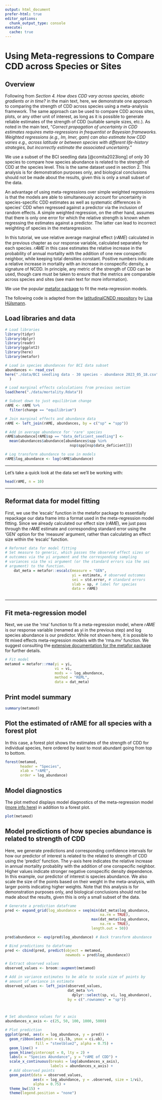 ```yaml
---
output: html_document
prefer-html: true
editor_options: 
  chunk_output_type: console
execute: 
  cache: true
---
```


# Using Meta-regressions to Compare CDD across Species or Sites

## Overview

Following from *Section 4. How does CDD vary across species, abiotic gradients or in time?* in the main text, here, we demonstrate one approach to comparing the strength of CDD across species using a meta-analysis framework. The same approach can be used to compare CDD across sites, plots, or any other unit of interest, as long as it is possible to generate reliable estimates of the strength of CDD (suitable sample sizes, etc.). As noted in the main text, "*Correct propagation of uncertainty in CDD estimates requires meta-regressions in frequentist or Bayesian frameworks. Weighted regressions (e.g., lm, lmer, gam) can also estimate how CDD varies e.g., across latitude or between species with different life-history strategies, but incorrectly estimate the associated uncertainty.*"

We use a subset of the BCI seedling data [@comita2023long] of only 30 species to compare how species abundance is related to the strength of CDD at the species level. This is the same dataset used in section 2. This analysis is for demonstration purposes only, and biological conclusions should not be made about the results, given this is only a small subset of the data.

An advantage of using meta-regressions over simple weighted regressions is that the models are able to simultaneously account for uncertainty in species-specific CDD estimates as well as systematic differences in species' CDD when regressed against a predictor via the inclusion of random effects. A simple weighted regression, on the other hand, assumes that there is only one error for which the relative strength is known when regressing the estimates against a predictor. The latter can lead to incorrect weighting of species in the metaregression.

In this tutorial, we use relative average marginal effect (𝑟𝐴𝑀𝐸) calculated in the previous chapter as our response variable, calculated separately for each species. 𝑟𝐴𝑀𝐸 in this case estimates the relative increase in the probability of annual mortality with the addition of one new conspecific neighbor, while keeping total densities constant. Positive numbers indicate a relative increase in mortality with an increase in conspecific density, a signature of NCDD. In principle, any metric of the strength of CDD can be used, though care must be taken to ensure that the metrics are comparable across species and sites (see main text for more information).

We use the popular [metafor package](https://www.metafor-project.org/doku.php/metafor) to fit the meta-regression models.

::: callout-note
The following code is adapted from the [latitudinalCNDD repository](https://github.com/LisaHuelsmann/latitudinalCNDD/tree/main/code) by [Lisa Hülsmann](https://demographicecology.com/).
:::

## Load libraries and data

```r

# Load libraries
library(tidyr)
library(dplyr)
library(readr)
library(ggplot2)
library(here)
library(metafor)

# Load in species abundances for BCI data subset
abundances <- read_csv(
here("./data/BCI seedling data - 30 species - abundance 2023_05_18.csv")
  )

# Load marginal effects calculations from previous section
load(here("./data/mortality.Rdata"))

# Subset down to just equilibrium change
rAME <- rAME %>%
  filter(change == "equilibrium")

# Join marginal effects and abundance data
rAME <- left_join(rAME, abundances, by = c("sp" = "spp"))

# Add in average abundance for 'rare' species
rAME$abundance[rAME$sp == "data_deficient_seedling"] <- 
  mean(abundances$abundance[abundances$spp %in% 
                              nsp$spp[nsp$data_deficient]])

# Log transform abundance to use in models
rAME$log_abundance <- log(rAME$abundance)

```

------------------------------------------------------------------------

Let's take a quick look at the data set we'll be working with:

```r
head(rAME, n = 10)
```

------------------------------------------------------------------------

## Reformat data for model fitting

First, we use the 'escalc' function in the metafor package to essentially repackage our data frame into a format used in the meta-regression model fitting. Since we already calculated our effect size (𝑟𝐴𝑀𝐸), we just pass through the 𝑟𝐴𝑀𝐸 estimate and corresponding standard error using the 'GEN' option for the 'measure' argument, rather than calculating an effect size within the 'escalc' function.

```r
# Reformat data for model fitting
# Set measure to generic, which passes the observed effect sizes or 
# outcomes via the yi argument and the corresponding sampling 
# variances via the vi argument (or the standard errors via the sei 
# argument) to the function.
    dat_meta = metafor::escalc(measure = "GEN", 
                               yi = estimate, # observed outcomes
                               sei = std.error, # standard errors
                               slab = sp, # label for species
                               data = rAME)
      
```

------------------------------------------------------------------------

## Fit meta-regression model

Next, we use the 'rma' function to fit a meta-regression model, where 𝑟𝐴𝑀𝐸 is our response variable (renamed as yi in the previous step) and log species abundance is our predictor. While not shown here, it is possible to fit mixed effects meta-regression models with the 'rma.mv' function. We suggest consulting the [extensive documentation for the metafor package](https://www.metafor-project.org/doku.php/metafor) for further details.

```r
# Fit model
metamod = metafor::rma(yi = yi,
                       vi = vi,
                       mods = ~ log_abundance,
                       method = "REML",
                       data = dat_meta)
```

## Print model summary

```r
summary(metamod)
```

## Plot the estimated of rAME for all species with a forest plot

In this case, a forest plot shows the estimates of the strength of CDD for individual species, here ordered by least to most abundant going from top to bottom.

```r
forest(metamod, 
       header = "Species", 
       xlab = "rAME",
       order = log_abundance)
```

## Model diagnostics

The plot method displays model diagnostics of the meta-regression model ([more info here](https://wviechtb.github.io/metafor/reference/plot.rma.html)) in addition to a forest plot.

```r
plot(metamod)
```

## Model predictions of how species abundance is related to strength of CDD

Here, we generate predictions and corresponding confidence intervals for how our predictor of interest is related to the related to strength of CDD using the 'predict' function. The y-axis here indicates the relative increase in annual mortality probablity with the addition of one conspecific neighbor. Higher values indicate stronger negative conspecific density dependence. In this example, our predictor of interest is species abundance. We also scale the size of the points based on their weight in the meta-analysis, with larger points indicating higher weights. Note that this analysis is for demonstration purposes only, and biological conclusions should not be made about the results, given this is only a small subset of the data. 

```r

# Generate a prediction dataframe
pred <- expand_grid(log_abundance = seq(min(dat_meta$log_abundance, 
                                            na.rm = TRUE), 
                                        max(dat_meta$log_abundance, 
                                            na.rm = TRUE),
                                        length.out = 50))

pred$abundance <- exp(pred$log_abundance) # Back transform abundance

# Bind predictions to dataframe
pred <- cbind(pred, predict(object = metamod, 
                            newmods = pred$log_abundance))

# Extract observed values
observed_values <- broom::augment(metamod)

# Add in variance estimates to be able to scale size of points by 
# amount of variance in estimate
observed_values <- left_join(observed_values,
                             dat_meta %>% 
                               dplyr::select(sp, vi, log_abundance),
                             by = c(".rownames" = "sp"))



# Set abundance values for x axis
abundances_x_axis <- c(25, 50, 100, 1000, 5000)

# Plot prediction
ggplot(pred, aes(x = log_abundance, y = pred)) + 
  geom_ribbon(aes(ymin = ci.lb, ymax = ci.ub), 
              fill = "steelblue2", alpha = 0.75) + 
  geom_line() + 
  geom_hline(yintercept = 0, lty = 2) + 
  labs(x = "Species Abundance", y = "rAME of CDD") + 
  scale_x_continuous(breaks = log(abundances_x_axis),
                     labels = abundances_x_axis) + 
  # Add observed points
  geom_point(data = observed_values,
             aes(x = log_abundance, y = .observed, size = 1/vi), 
             alpha = 0.75) + 
  theme_bw(15) +
  theme(legend.position = "none")

```
